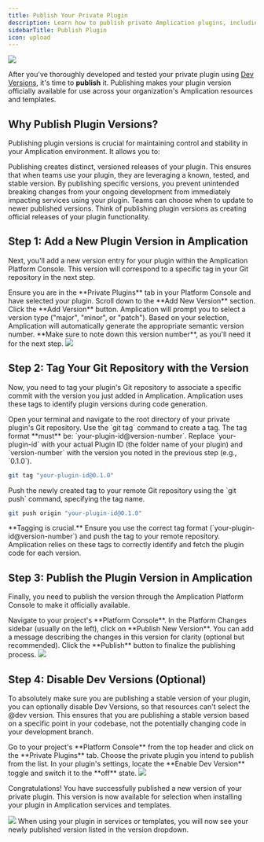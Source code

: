 ```yaml
---
title: Publish Your Private Plugin
description: Learn how to publish private Amplication plugins, including versioning, tagging your Git repository, and making your plugins available for organizational use.
sidebarTitle: Publish Plugin
icon: upload
---
```


<Frame>
<img src="/images/plugin-development/publish-changes-for-new-plugin-version.png" />
</Frame>

After you've thoroughly developed and tested your private plugin using [Dev Versions](/plugin-development/test-a-plugin), it's time to **publish** it.
Publishing makes your plugin version officially available for use across your organization's Amplication resources and templates.

## Why Publish Plugin Versions?

Publishing plugin versions is crucial for maintaining control and stability in your Amplication environment. It allows you to:

<CardGroup cols={2}>
  <Card title="Establish Stable Releases">
    Publishing creates distinct, versioned releases of your plugin. This ensures that when teams use your plugin, they are leveraging a known, tested, and stable version.
  </Card>
  <Card title="Control Updates and Changes">
    By publishing specific versions, you prevent unintended breaking changes from your ongoing development from immediately impacting services using your plugin. Teams can choose when to update to newer published versions.
  </Card>
</CardGroup>

<Tip>
Think of publishing plugin versions as creating official releases of your plugin functionality.
</Tip>

## Step 1: Add a New Plugin Version in Amplication

Next, you'll add a new version entry for your plugin within the Amplication Platform Console. This version will correspond to a specific tag in your Git repository in the next step.

<Steps>
<Step title="Navigate to Private Plugins">
Ensure you are in the **Private Plugins** tab in your Platform Console and have selected your plugin.
</Step>
<Step title="Scroll to 'Add New Version'">
Scroll down to the **Add New Version** section.
</Step>
<Step title="Click 'Add Version'">
Click the **Add Version** button.
</Step>
<Step title="Note the Version Number">
Amplication will prompt you to select a version type ("major", "minor", or "patch"). Based on your selection, Amplication will automatically generate the appropriate semantic version number. **Make sure to note down this version number**, as you'll need it for the next step.

<Frame caption="Add a new version for your plugin in the Platform Console.">
    <img src="/images/plugin-development/add-plugin-version.png" />
</Frame>

</Step>
</Steps>

## Step 2: Tag Your Git Repository with the Version

Now, you need to tag your plugin's Git repository to associate a specific commit with the version you just added in Amplication. Amplication uses these tags to identify plugin versions during code generation.

<Steps>
<Step title="Navigate to Your Plugin's Local Repository">
Open your terminal and navigate to the root directory of your private plugin's Git repository.
</Step>
<Step title="Create a Git Tag">
Use the `git tag` command to create a tag. The tag format **must** be: `your-plugin-id@version-number`. Replace `your-plugin-id` with your actual Plugin ID (the folder name of your plugin) and `version-number` with the version you noted in the previous step (e.g., `0.1.0`).

```bash
git tag "your-plugin-id@0.1.0"
```
</Step>
<Step title="Push the Tag to Your Remote Repository">
Push the newly created tag to your remote Git repository using the `git push` command, specifying the tag name.

```bash
git push origin "your-plugin-id@0.1.0"
```
</Step>
</Steps>

<Warning>
**Tagging is crucial.**  Ensure you use the correct tag format (`your-plugin-id@version-number`) and push the tag to your remote repository. Amplication relies on these tags to correctly identify and fetch the plugin code for each version.
</Warning>

## Step 3: Publish the Plugin Version in Amplication

Finally, you need to publish the version through the Amplication Platform Console to make it officially available.

<Steps>
<Step title="Go to Platform Console Changes">
Navigate to your project's **Platform Console**.
</Step>
<Step title="Click 'Publish New Version'">
In the Platform Changes sidebar (usually on the left), click on **Publish New Version**.
</Step>
<Step title="Add an Optional Version Message">
You can add a message describing the changes in this version for clarity (optional but recommended).
</Step>
<Step title="Click 'Publish'">
Click the **Publish** button to finalize the publishing process.

<Frame caption="Publish your changes to make the new plugin version live.">
<img src="/images/plugin-development/publish-changes-for-new-plugin-version.png" />
</Frame>

</Step>
</Steps>

## Step 4: Disable Dev Versions (Optional)

To absolutely make sure you are publishing a stable version of your plugin, you can optionally disable Dev Versions, so that resources can't select the @dev version.
This ensures that you are publishing a stable version based on a specific point in your codebase, not the potentially changing code in your development branch.

<Steps>
<Step title="Navigate to Private Plugins">
Go to your project's **Platform Console** from the top header and click on the **Private Plugins** tab.
</Step>
<Step title="Select Your Plugin">
Choose the private plugin you intend to publish from the list.
</Step>
<Step title="Disable Dev Version Toggle">
In your plugin's settings, locate the **Enable Dev Version** toggle and switch it to the **off** state.

<Frame caption="Disable Dev Versions before publishing.">
    <img src="/images/plugin-development/disable-dev-versions.png" />
</Frame>

</Step>
</Steps>

Congratulations! You have successfully published a new version of your private plugin. This version is now available for selection when installing your plugin in Amplication services and templates.

<Frame caption="Add your newly published private plugin to a resource or template.">
    <img src="/images/plugin-development/add-private-plugin-to-resource.png" />
</Frame>

<Note>
When using your plugin in services or templates, you will now see your newly published version listed in the version dropdown.
</Note>
